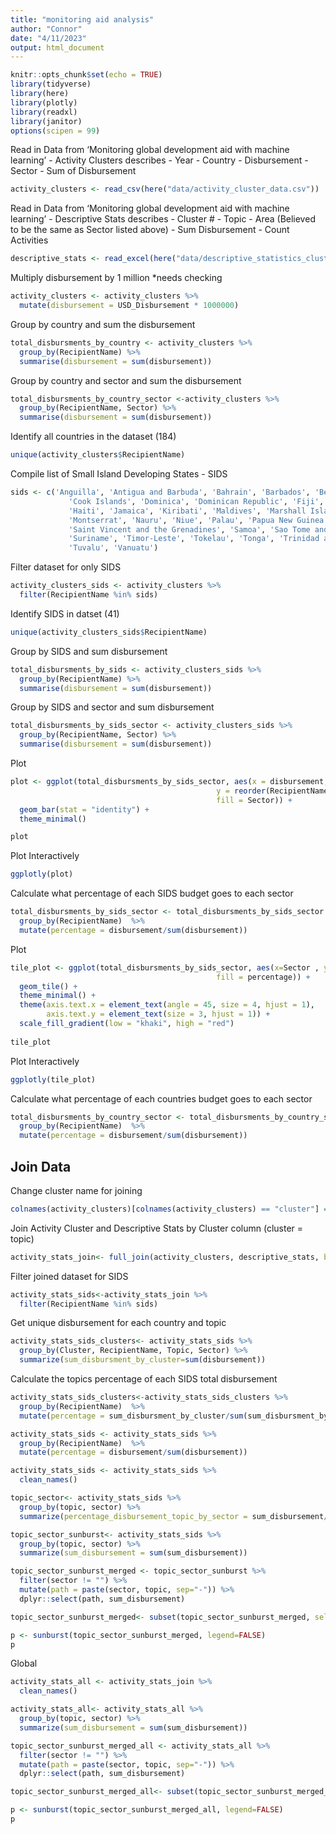 ```yaml
---
title: "monitoring aid analysis"
author: "Connor"
date: "4/11/2023"
output: html_document
---
```


```r
knitr::opts_chunk$set(echo = TRUE)
library(tidyverse)
library(here)
library(plotly)
library(readxl)
library(janitor)
options(scipen = 99)
```


Read in Data from 'Monitoring global development aid with machine learning'
- Activity Clusters describes 
  - Year
  - Country
  - Disbursement
  - Sector
  - Sum of Disbursement 


```r
activity_clusters <- read_csv(here("data/activity_cluster_data.csv"))
```

Read in Data from 'Monitoring global development aid with machine learning'
  - Descriptive Stats describes
    - Cluster #
    - Topic
    - Area (Believed to be the same as Sector listed above)
    - Sum Disbursement
    - Count Activities


```r
descriptive_stats <- read_excel(here("data/descriptive_statistics_clusters.xlsx"))
```

Multiply disbursement by 1 million *needs checking


```r
activity_clusters <- activity_clusters %>% 
  mutate(disbursement = USD_Disbursement * 1000000)
```


Group by country and sum the disbursement


```r
total_disbursments_by_country <- activity_clusters %>% 
  group_by(RecipientName) %>% 
  summarise(disbursement = sum(disbursement))
```


Group by country and sector and sum the disbursement

```r
total_disbursments_by_country_sector <-activity_clusters %>% 
  group_by(RecipientName, Sector) %>% 
  summarise(disbursement = sum(disbursement))
```

Identify all countries in the dataset (184)

```r
unique(activity_clusters$RecipientName)
```

Compile list of Small Island Developing States - SIDS 

```r
sids <- c('Anguilla', 'Antigua and Barbuda', 'Bahrain', 'Barbados', 'Belize', 'Cabo Verde', 'Comoros', 
             'Cook Islands', 'Dominica', 'Dominican Republic', 'Fiji', 'Grenada', 'Guinea-Bissau', 'Guyana', 
             'Haiti', 'Jamaica', 'Kiribati', 'Maldives', 'Marshall Islands', 'Mauritius', 'Micronesia', 
             'Montserrat', 'Nauru', 'Niue', 'Palau', 'Papua New Guinea', 'Saint Kitts and Nevis', 'Saint Lucia', 
             'Saint Vincent and the Grenadines', 'Samoa', 'Sao Tome and Principe', 'Seychelles', 'Solomon Islands', 
             'Suriname', 'Timor-Leste', 'Tokelau', 'Tonga', 'Trinidad and Tobago', 'Turks and Caicos Islands', 
             'Tuvalu', 'Vanuatu')
```

Filter dataset for only SIDS


```r
activity_clusters_sids <- activity_clusters %>%
  filter(RecipientName %in% sids)
```

Identify SIDS in datset (41)

```r
unique(activity_clusters_sids$RecipientName)
```

Group by SIDS and sum disbursement

```r
total_disbursments_by_sids <- activity_clusters_sids %>% 
  group_by(RecipientName) %>% 
  summarise(disbursement = sum(disbursement))
```

Group by SIDS and sector and sum disbursement

```r
total_disbursments_by_sids_sector <- activity_clusters_sids %>% 
  group_by(RecipientName, Sector) %>% 
  summarise(disbursement = sum(disbursement))
```

Plot 

```r
plot <- ggplot(total_disbursments_by_sids_sector, aes(x = disbursement,
                                              y = reorder(RecipientName, disbursement),
                                              fill = Sector)) +
  geom_bar(stat = "identity") +
  theme_minimal()

plot
```
Plot Interactively

```r
ggplotly(plot)
```


Calculate what percentage of each SIDS budget goes to each sector

```r
total_disbursments_by_sids_sector <- total_disbursments_by_sids_sector %>% 
  group_by(RecipientName)  %>% 
  mutate(percentage = disbursement/sum(disbursement))

```

Plot

```r
tile_plot <- ggplot(total_disbursments_by_sids_sector, aes(x=Sector , y= RecipientName,
                                              fill = percentage)) +
  geom_tile() +
  theme_minimal() +
  theme(axis.text.x = element_text(angle = 45, size = 4, hjust = 1),
        axis.text.y = element_text(size = 3, hjust = 1)) +
  scale_fill_gradient(low = "khaki", high = "red")
  
tile_plot

```
Plot Interactively


```r
ggplotly(tile_plot)
```

Calculate what percentage of each countries budget goes to each sector

```r
total_disbursments_by_country_sector <- total_disbursments_by_country_sector %>% 
  group_by(RecipientName)  %>% 
  mutate(percentage = disbursement/sum(disbursement))
```

## Join Data

Change cluster name for joining

```r
colnames(activity_clusters)[colnames(activity_clusters) == "cluster"] ="Cluster"
```

Join Activity Cluster and Descriptive Stats by Cluster column (cluster = topic)

```r
activity_stats_join<- full_join(activity_clusters, descriptive_stats, by='Cluster')
```


Filter joined dataset for SIDS

```r
activity_stats_sids<-activity_stats_join %>%
  filter(RecipientName %in% sids)
```


Get unique disbursement for each country and topic

```r
activity_stats_sids_clusters<- activity_stats_sids %>% 
  group_by(Cluster, RecipientName, Topic, Sector) %>%
  summarize(sum_disbursment_by_cluster=sum(disbursement))
```



Calculate the topics percentage of each SIDS total disbursement

```r
activity_stats_sids_clusters<-activity_stats_sids_clusters %>% 
  group_by(RecipientName)  %>% 
  mutate(percentage = sum_disbursment_by_cluster/sum(sum_disbursment_by_cluster))
```







```r
activity_stats_sids <- activity_stats_sids %>% 
  group_by(RecipientName)  %>% 
  mutate(percentage = disbursement/sum(disbursement))
```

```r
activity_stats_sids <- activity_stats_sids %>% 
  clean_names()
```


```r
topic_sector<- activity_stats_sids %>% 
  group_by(topic, sector) %>% 
  summarize(percentage_disbursement_topic_by_sector = sum_disbursement/sum(sum_disbursement))
```

```r
topic_sector_sunburst<- activity_stats_sids %>% 
  group_by(topic, sector) %>% 
  summarize(sum_disbursement = sum(sum_disbursement))
```

```r
topic_sector_sunburst_merged <- topic_sector_sunburst %>%
  filter(sector != "") %>%
  mutate(path = paste(sector, topic, sep="-")) %>%
  dplyr::select(path, sum_disbursement)
```

```r
topic_sector_sunburst_merged<- subset(topic_sector_sunburst_merged, select= -c(topic))
```


```r
p <- sunburst(topic_sector_sunburst_merged, legend=FALSE)
p
```






Global 


```r
activity_stats_all <- activity_stats_join %>% 
  clean_names()
```



```r
activity_stats_all<- activity_stats_all %>% 
  group_by(topic, sector) %>% 
  summarize(sum_disbursement = sum(sum_disbursement))
```



```r
topic_sector_sunburst_merged_all <- activity_stats_all %>%
  filter(sector != "") %>%
  mutate(path = paste(sector, topic, sep="-")) %>%
  dplyr::select(path, sum_disbursement)
```

```r
topic_sector_sunburst_merged_all<- subset(topic_sector_sunburst_merged_all, select= -c(topic))
```


```r
p <- sunburst(topic_sector_sunburst_merged_all, legend=FALSE)
p
```